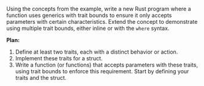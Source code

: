 Using the concepts from the example, write a new Rust program where a function uses generics with trait bounds to ensure it only accepts parameters with certain characteristics. Extend the concept to demonstrate using multiple trait bounds, either inline or with the `where` syntax.



**Plan:**
1. Define at least two traits, each with a distinct behavior or action.
2. Implement these traits for a struct.
3. Write a function (or functions) that accepts parameters with these traits, using trait bounds to enforce this requirement. Start by defining your traits and the struct.